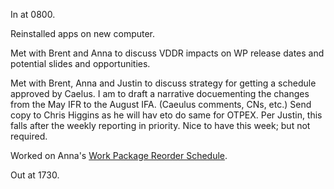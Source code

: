 In at 0800.

Reinstalled apps on new computer.

Met with Brent and Anna to discuss VDDR impacts on WP release dates and potential slides and opportunities.

Met with Brent, Anna and Justin to discuss strategy for getting a schedule approved by Caelus. I am to draft a narrative docuementing the changes from the May IFR to the August IFA. (Caeulus comments, CNs, etc.) Send copy to Chris Higgins as he will hav eto do same for OTPEX. Per Justin, this falls after the weekly reporting in priority. Nice to have this week; but not required.

Worked on Anna's [[file:///S:/GLOBAL/jdavis2/Copy of Work Package Reorder Schedule_v1.xlsx|Work Package Reorder Schedule]].

Out at 1730.
